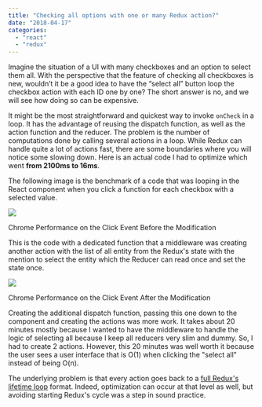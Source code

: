 ```yaml
---
title: "Checking all options with one or many Redux action?"
date: "2018-04-17"
categories: 
  - "react"
  - "redux"
---
```


Imagine the situation of a UI with many checkboxes and an option to select them all. With the perspective that the feature of checking all checkboxes is new, wouldn’t it be a good idea to have the “select all” button loop the checkbox action with each ID one by one? The short answer is no, and we will see how doing so can be expensive.

It might be the most straightforward and quickest way to invoke `onCheck` in a loop. It has the advantage of reusing the dispatch function, as well as the action function and the reducer. The problem is the number of computations done by calling several actions in a loop. While Redux can handle quite a lot of actions fast, there are some boundaries where you will notice some slowing down. Here is an actual code I had to optimize which went **from 2100ms to 16ms**.

The following image is the benchmark of a code that was looping in the React component when you click a function for each checkbox with a selected value.

![](images/2100MsClick.png)

Chrome Performance on the Click Event Before the Modification

This is the code with a dedicated function that a middleware was creating another action with the list of all entity from the Redux's state with the mention to select the entity which the Reducer can read once and set the state once.

![](images/16MsClick.png)

Chrome Performance on the Click Event After the Modification

Creating the additional dispatch function, passing this one down to the component and creating the actions was more work. It takes about 20 minutes mostly because I wanted to have the middleware to handle the logic of selecting all because I keep all reducers very slim and dummy. So, I had to create 2 actions. However, this 20 minutes was well worth it because the user sees a user interface that is O(1) when clicking the "select all" instead of being O(n).

The underlying problem is that every action goes back to a [full Redux's lifetime loop](a-simple-react-and-redux-architecture) format. Indeed, optimization can occur at that level as well, but avoiding starting Redux's cycle was a step in sound practice.
